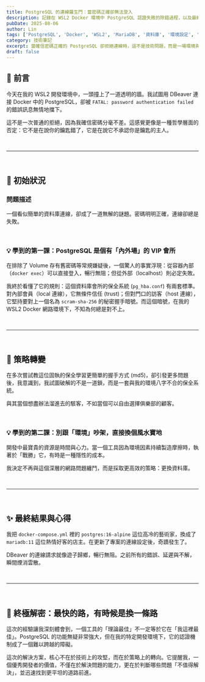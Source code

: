 ```yaml
---
title: PostgreSQL 的連線羅生門：當密碼正確卻無法登入
description: 記錄在 WSL2 Docker 環境中 PostgreSQL 認證失敗的除錯過程，以及最終選擇 MariaDB 的策略轉向
pubDate: 2025-08-06
author: Lin
tags: ['PostgreSQL', 'Docker', 'WSL2', 'MariaDB', '資料庫', '環境設定', '除錯經驗']
category: 技術筆記
excerpt: 當確信密碼正確的 PostgreSQL 卻拒絕連線時，這不是技術問題，而是一場環境與工具的哲學對話。最終我選擇了換一條路，而非硬闖
draft: false
---
```


## 📝 前言

今天在我的 WSL2 開發環境中，一頭撞上了一道透明的牆。我試圖用 DBeaver 連接 Docker 中的 PostgreSQL，卻被 `FATAL: password authentication failed` 的錯誤訊息無情地擋下。

這不是一次普通的拒絕，因為我確信密碼分毫不差。這感覺更像是一種哲學層面的否定：它不是在說你的鑰匙錯了，它是在說它不承認你是鑰匙的主人。

<br />

---

<br />

## 🔴 初始狀況

### 問題描述

一個看似簡單的資料庫連線，卻成了一道無解的謎題。密碼明明正確，連線卻總是失敗。

<br />

### 💡 學到的第一課：PostgreSQL 是個有「內外場」的 VIP 會所

在排除了 Volume 存有舊密碼等常規嫌疑後，一個驚人的事實浮現：從容器內部（`docker exec`）可以直接登入，暢行無阻；但從外部（localhost）則必定失敗。

我終於看懂了它的規則：這個資料庫會所的保全系統 (`pg_hba.conf`) 有兩套標準。對內部會員（local 連線），它無條件信任 (trust)；但對門口的訪客（host 連線），它堅持要對上一個名為 `scram-sha-256` 的秘密握手暗號。而這個暗號，在我的 WSL2 Docker 網路環境下，不知為何總是對不上。

<br />

---

<br />

## 🔄 策略轉變

在多次嘗試教這位固執的保全學習更簡單的握手方式 (md5)，卻引發更多問題後，我意識到，我試圖破解的不是一道鎖，而是一套與我的環境八字不合的保全系統。

與其當個想盡辦法溜進去的駭客，不如當個可以自由選擇俱樂部的顧客。

<br />

### 💡 學到的第二課：別跟「環境」吵架，直接換個風水寶地

開發中最寶貴的資源是時間與心力。當一個工具因為環境因素持續製造摩擦時，執著於「戰勝」它，有時是一種隱性的成本。

我決定不再與這個深層的網路問題纏鬥，而是採取更高效的策略：更換資料庫。

<br />

---

<br />

## ✨ 最終結果與心得

我把 `docker-compose.yml` 裡的 `postgres:16-alpine` 這位高冷的藝術家，換成了 `mariadb:11` 這位熱情好客的店主。在更新了專案的連線設定後，奇蹟發生了。

DBeaver 的連線請求就像遊子歸鄉，暢行無阻。之前所有的錯誤、延遲與不解，瞬間煙消雲散。

<br />

---

<br />

## 🎯 終極解密：最快的路，有時候是換一條路

這次的經驗讓我深刻體會到，一個工具的「理論最佳」不一定等於它在「我這裡最佳」。PostgreSQL 的功能無疑非常強大，但在我的特定開發環境下，它的認證機制成了一個難以跨越的障礙。

這次的解決方案，核心不在於技術上的攻堅，而在於策略上的轉向。它提醒我，一個優秀開發者的價值，不僅在於解決問題的能力，更在於判斷哪些問題「不值得解決」，並迅速找到更平坦的道路前進。